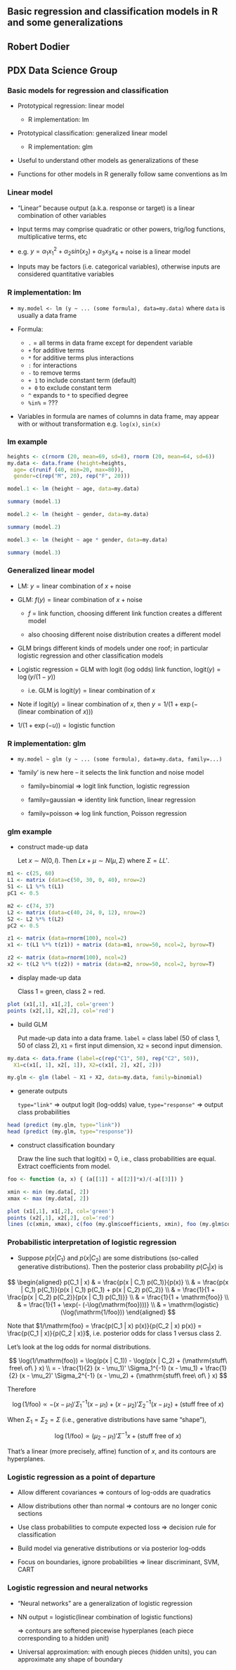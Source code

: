 ## Basic regression and classification models in R and some generalizations
## Robert Dodier
## PDX Data Science Group

### Basic models for regression and classification

 * Prototypical regression: linear model
     + R implementation: lm

 * Prototypical classification: generalized linear model
     + R implementation: glm

 * Useful to understand other models as generalizations of these

 * Functions for other models in R generally follow same conventions as lm

### Linear model

 * "Linear" because output (a.k.a. response or target)
is a linear combination of other variables

 * Input terms may comprise quadratic or other powers,
trig/log functions, multiplicative terms, etc

 * e.g. $y = \alpha_1 x_1^2 + \alpha_2 sin(x_2) + \alpha_3 x_3 x_4$ + noise
is a linear model

 * Inputs may be factors (i.e. categorical variables),
otherwise inputs are considered quantitative variables

### R implementation: lm

 * `my.model <- lm (y ~ ... (some formula), data=my.data)`
where `data` is usually a data frame

 * Formula:

     + `.` = all terms in data frame except for dependent variable
     + `+` for additive terms
     + `*` for additive terms plus interactions
     + `:` for interactions
     + `-` to remove terms
     + `+ 1` to include constant term (default)
     + `+ 0` to exclude constant term
     + `^` expands to `*` to specified degree
     + `%in%` = ???

 * Variables in formula are names of columns in data frame,
may appear with or without transformation e.g. `log(x)`, `sin(x)`

### lm example

```r
heights <- c(rnorm (20, mean=69, sd=8), rnorm (20, mean=64, sd=6))
my.data <- data.frame (height=heights,
  age= c(runif (40, min=20, max=80)),
  gender=c(rep("M", 20), rep("F", 20)))

model.1 <- lm (height ~ age, data=my.data)

summary (model.1)
```

```r
model.2 <- lm (height ~ gender, data=my.data)

summary (model.2)
```

```r
model.3 <- lm (height ~ age * gender, data=my.data)

summary (model.3)
```

### Generalized linear model

 * LM: $y = \mathrm{linear\ combination\ of\ } x + \mathrm{noise}$

 * GLM: $f(y) = \mathrm{linear\ combination\ of\ } x + \mathrm{noise}$

     + $f$ = link function, choosing different link function creates a different model

     + also choosing different noise distribution creates a different model

 * GLM brings different kinds of models under one roof;
in particular logistic regression and other classification models

 * Logistic regression = GLM with logit (log odds) link function, $\mathrm{logit}(y) = \log(y / (1 - y))$

     + i.e. GLM is $\mathrm{logit}(y) = \mathrm{linear\ combination\ of\ } x$

 * Note if $\mathrm{logit}(y) = \mathrm{linear\ combination\ of\ } x$,
   then $y = 1/(1 + \exp(-(\mathrm{linear\ combination\ of\ } x)))$

 * $1/(1 + \exp(-u)) = \mathrm{logistic\ function}$

### R implementation: glm

 * `my.model ~ glm (y ~ ... (some formula), data=my.data, family=...)`

 * 'family' is new here -- it selects the link function and noise model

     + family=binomial => logit link function, logistic regression

     + family=gaussian => identity link function, linear regression

     + family=poisson => log link function, Poisson regression

### glm example
 
 * construct made-up data

   Let $x \sim N(0, I)$. Then $L x + \mu \sim N(\mu, \Sigma)$ where $\Sigma = L L'$.

```r
m1 <- c(25, 60)
L1 <- matrix (data=c(50, 30, 0, 40), nrow=2)
S1 <- L1 %*% t(L1)
pC1 <- 0.5

m2 <- c(74, 37)
L2 <- matrix (data=c(40, 24, 0, 12), nrow=2)
S2 <- L2 %*% t(L2)
pC2 <- 0.5

z1 <- matrix (data=rnorm(100), ncol=2)
x1 <- t(L1 %*% t(z1)) + matrix (data=m1, nrow=50, ncol=2, byrow=T)

z2 <- matrix (data=rnorm(100), ncol=2)
x2 <- t(L2 %*% t(z2)) + matrix (data=m2, nrow=50, ncol=2, byrow=T)
```

 * display made-up data

   Class 1 = green, class 2 = red.

```r
plot (x1[,1], x1[,2], col='green')
points (x2[,1], x2[,2], col='red')
```

 * build GLM

   Put made-up data into a data frame.
   `label` = class label (50 of class 1, 50 of class 2),
   `X1` = first input dimension,
   `X2` = second input dimension.

```r
my.data <- data.frame (label=c(rep("C1", 50), rep("C2", 50)),
  X1=c(x1[, 1], x2[, 1]), X2=c(x1[, 2], x2[, 2]))

my.glm <- glm (label ~ X1 + X2, data=my.data, family=binomial)
```

 * generate outputs

   `type="link"` => output logit (log-odds) value,
   `type="response"` => output class probabilities

```r
head (predict (my.glm, type="link"))
head (predict (my.glm, type="response"))
```

 * construct classification boundary

   Draw the line such that logit(x) = 0, i.e., class probabilities are equal.
   Extract coefficients from model.

```r
foo <- function (a, x) { (a[[1]] + a[[2]]*x)/(-a[[3]]) }

xmin <- min (my.data[, 2])
xmax <- max (my.data[, 2])

plot (x1[,1], x1[,2], col='green')
points (x2[,1], x2[,2], col='red')
lines (c(xmin, xmax), c(foo (my.glm$coefficients, xmin), foo (my.glm$coefficients, xmax)), col='blue')
```

### Probabilistic interpretation of logistic regression

 * Suppose $p(x | C_1)$ and $p(x | C_2)$ are some distributions (so-called generative distributions).
   Then the posterior class probability $p(C_1 | x)$ is

$$
\begin{aligned}
p(C_1 | x) & = \frac{p(x | C_1) p(C_1)}{p(x)} \\
 & = \frac{p(x | C_1) p(C_1)}{p(x | C_1) p(C_1) + p(x | C_2) p(C_2)} \\
 & = \frac{1}{1 + \frac{p(x | C_2) p(C_2)}{p(x | C_1) p(C_1)}} \\
 & = \frac{1}{1 + \mathrm{foo}} \\
 & = \frac{1}{1 + \exp(- (-\log(\mathrm{foo})))} \\
 & = \mathrm{logistic}(\log(\mathrm{1/foo}))
\end{aligned}
$$

Note that $1/\mathrm{foo} = \frac{p(C_1 | x) p(x)}{p(C_2 | x) p(x)} = \frac{p(C_1 | x)}{p(C_2 | x)}$,
i.e. posterior odds for class 1 versus class 2.

Let's look at the log odds for normal distributions.

$$
  \log(1/\mathrm{foo}) = \log(p(x | C_1)) - \log(p(x | C_2) + (\mathrm{stuff\ free\ of\ } x) \\
   = - \frac{1}{2} (x - \mu_1)' \Sigma_1^{-1} (x - \mu_1) + \frac{1}{2} (x - \mu_2)' \Sigma_2^{-1} (x - \mu_2)
     + (\mathrm{stuff\ free\ of\ } x)
$$

Therefore

$$
  \log(1/\mathrm{foo}) \propto - (x - \mu_1)' \Sigma_1^{-1} (x - \mu_1) + (x - \mu_2)' \Sigma_2^{-1} (x - \mu_2)
    + (\mathrm{stuff\ free\ of\ } x)
$$

When $\Sigma_1 = \Sigma_2 = \Sigma$ (i.e., generative distributions have same "shape"),

$$
   \log(1/\mathrm{foo}) \propto (\mu_2 - \mu_1)' \Sigma^{-1} x + (\mathrm{stuff\ free\ of\ } x)
$$

That's a linear (more precisely, affine) function of $x$,
and its contours are hyperplanes.

### Logistic regression as a point of departure

 * Allow different covariances => contours of log-odds are quadratics

 * Allow distributions other than normal => contours are no longer conic sections

 * Use class probabilities to compute expected loss => decision rule for classification

 * Build model via generative distributions or via posterior log-odds

 * Focus on boundaries, ignore probabilities => linear discriminant, SVM, CART

### Logistic regression and neural networks

 * "Neural networks" are a generalization of logistic regression 

 * NN output = logistic(linear combination of logistic functions)

    => contours are softened piecewise hyperplanes (each piece corresponding to a hidden unit)

 * Universal approximation: with enough pieces (hidden units), you can approximate any shape of boundary

